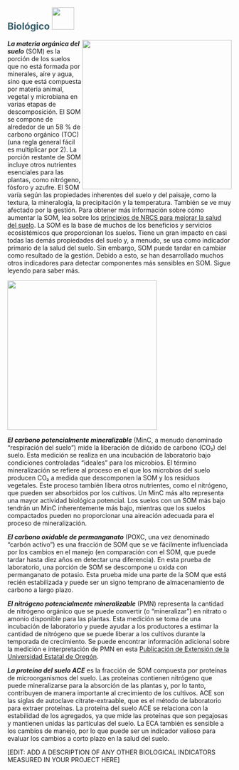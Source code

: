 ## [**Biológico**]{style="color: #335c67"} ![](images/biological.png){height="50px"}\newline\newline

<!-- Image wrapped around text for HTML -->

::: {.content-visible when-format="html"}
![](https://raw.githack.com/WA-Department-of-Agriculture/soils/main/figures/som-spanish.png){width="3.5in"
style="float:right"
fig-alt="La materia orgánica del suelo (SOM) respalda la mayoría de los servicios de los ecosistemas y los beneficios del suelo, pero su cambio es lento. Hay tres capas de círculos. El círculo más exterior dice 42% otros materiales. El siguiente círculo interior dice 58% de carbono orgánico total. Hay dos círculos dentro de este círculo que dicen carbono potencialmente mineralizable (respiración microbiana esencial para el ciclo de los nutrientes) y carbono oxidable con permanganato (SOM recientemente estabilizada, responde más rápidamente al ser manejado)."}
:::

***La materia orgánica del suelo*** (SOM) es la porción de los suelos que no
está formada por minerales, aire y agua, sino que está compuesta por materia
animal, vegetal y microbiana en varias etapas de descomposición. El SOM se
compone de alrededor de un 58 % de carbono orgánico (TOC) (una regla general
fácil es multiplicar por 2). La porción restante de SOM incluye otros nutrientes
esenciales para las plantas, como nitrógeno, fósforo y azufre. El SOM varía
según las propiedades inherentes del suelo y del paisaje, como la textura, la
mineralogía, la precipitación y la temperatura. También se ve muy afectado por
la gestión. Para obtener más información sobre cómo aumentar la SOM, lea sobre
los [principios de NRCS para mejorar la salud del
suelo](https://www.nrcs.usda.gov/conservation-basics/natural-resource-concerns/soils/soil-health).
La SOM es la base de muchos de los beneficios y servicios ecosistémicos que
proporcionan los suelos. Tiene un gran impacto en casi todas las demás
propiedades del suelo y, a menudo, se usa como indicador primario de la salud
del suelo. Sin embargo, SOM puede tardar en cambiar como resultado de la
gestión. Debido a esto, se han desarrollado muchos otros indicadores para
detectar componentes más sensibles en SOM. Sigue leyendo para saber más.

<!-- Image below around text for docx -->

::: {.content-visible unless-format="html"}
![](https://raw.githack.com/WA-Department-of-Agriculture/soils/main/figures/som-spanish.png){height="3.5in"
fig-alt="La materia orgánica del suelo (SOM) respalda la mayoría de los servicios de los ecosistemas y los beneficios del suelo, pero su cambio es lento. Hay tres capas de círculos. El círculo más exterior dice 42% otros materiales. El siguiente círculo interior dice 58% de carbono orgánico total. Hay dos círculos dentro de este círculo que dicen carbono potencialmente mineralizable (respiración microbiana esencial para el ciclo de los nutrientes) y carbono oxidable con permanganato (SOM recientemente estabilizada, responde más rápidamente al ser manejado)."}
:::

***El carbono potencialmente mineralizable*** (MinC, a menudo denominado
"respiración del suelo") mide la liberación de dióxido de carbono (CO₂) del
suelo. Esta medición se realiza en una incubación de laboratorio bajo
condiciones controladas "ideales" para los microbios. El término mineralización
se refiere al proceso en el que los microbios del suelo producen CO₂ a medida
que descomponen la SOM y los residuos vegetales. Este proceso también libera
otros nutrientes, como el nitrógeno, que pueden ser absorbidos por los cultivos.
Un MinC más alto representa una mayor actividad biológica potencial. Los suelos
con un SOM más bajo tendrán un MinC inherentemente más bajo, mientras que los
suelos compactados pueden no proporcionar una aireación adecuada para el proceso
de mineralización.

***El carbono oxidable de permanganato*** (POXC, una vez denominado "carbón
activo") es una fracción de SOM que se ve fácilmente influenciada por los
cambios en el manejo (en comparación con el SOM, que puede tardar hasta diez
años en detectar una diferencia). En esta prueba de laboratorio, una porción de
SOM se descompone u oxida con permanganato de potasio. Esta prueba mide una
parte de la SOM que está recién estabilizada y puede ser un signo temprano de
almacenamiento de carbono a largo plazo.

***El nitrógeno potencialmente mineralizable*** (PMN) representa la cantidad de
nitrógeno orgánico que se puede convertir (o "mineralizar") en nitrato o amonio
disponible para las plantas. Esta medición se toma de una incubación de
laboratorio y puede ayudar a los productores a estimar la cantidad de nitrógeno
que se puede liberar a los cultivos durante la temporada de crecimiento. Se
puede encontrar información adicional sobre la medición e interpretación de PMN
en esta [Publicación de Extensión de la Universidad Estatal de
Oregón](https://catalog.extension.oregonstate.edu/sites/catalog/files/project/pdf/em9281.pdf).

***La proteína del suelo ACE*** es la fracción de SOM compuesta por proteínas de
microorganismos del suelo. Las proteínas contienen nitrógeno que puede
mineralizarse para la absorción de las plantas y, por lo tanto, contribuyen de
manera importante al crecimiento de los cultivos. ACE son las siglas de
autoclave citrate-extraable, que es el método de laboratorio para extraer
proteínas. La proteína del suelo ACE se relaciona con la estabilidad de los
agregados, ya que mide las proteínas que son pegajosas y mantienen unidas las
partículas del suelo. La ECA también es sensible a los cambios de manejo, por lo
que puede ser un indicador valioso para evaluar los cambios a corto plazo en la
salud del suelo.

\[EDIT: ADD A DESCRIPTION OF ANY OTHER BIOLOGICAL INDICATORS MEASURED IN YOUR
PROJECT HERE\]

